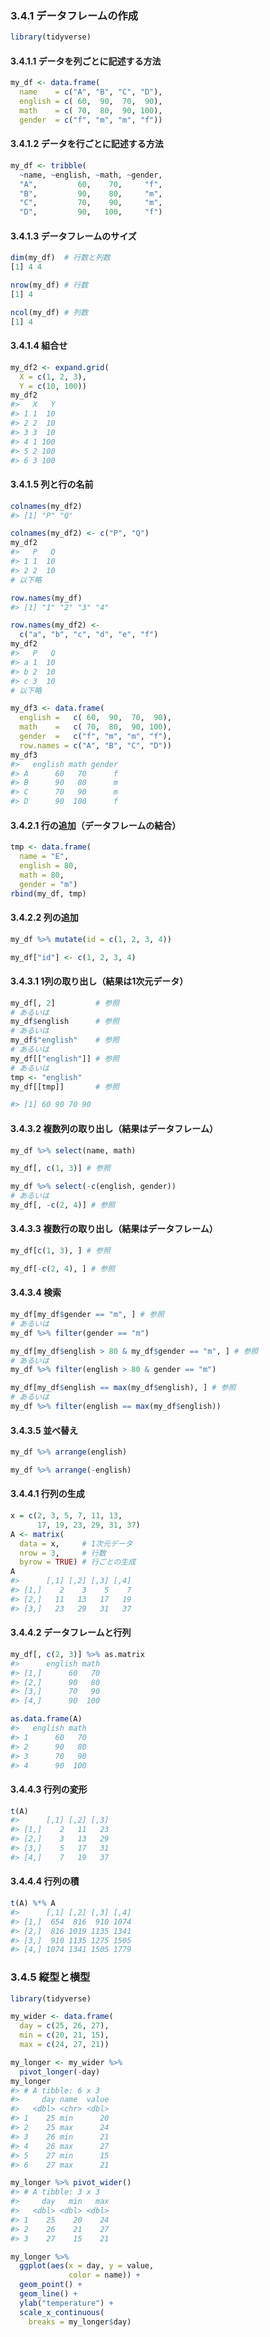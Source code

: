 ### 3.4.1 データフレームの作成

```r
library(tidyverse)
```

#### 3.4.1.1 データを列ごとに記述する方法

```r
my_df <- data.frame(
  name    = c("A", "B", "C", "D"),
  english = c( 60,  90,  70,  90),
  math    = c( 70,  80,  90, 100),
  gender  = c("f", "m", "m", "f"))
```

#### 3.4.1.2 データを行ごとに記述する方法

```r
my_df <- tribble(
  ~name, ~english, ~math, ~gender,
  "A",         60,    70,     "f",
  "B",         90,    80,     "m",
  "C",         70,    90,     "m",
  "D",         90,   100,     "f")
```

#### 3.4.1.3 データフレームのサイズ

```r
dim(my_df)  # 行数と列数
[1] 4 4

nrow(my_df) # 行数
[1] 4

ncol(my_df) # 列数
[1] 4
```

#### 3.4.1.4 組合せ

```r
my_df2 <- expand.grid(
  X = c(1, 2, 3),
  Y = c(10, 100))
my_df2
#>   X   Y
#> 1 1  10
#> 2 2  10
#> 3 3  10
#> 4 1 100
#> 5 2 100
#> 6 3 100
```

#### 3.4.1.5 列と行の名前

```r
colnames(my_df2)
#> [1] "P" "Q"
```

```r
colnames(my_df2) <- c("P", "Q")
my_df2
#>   P   Q
#> 1 1  10
#> 2 2  10
# 以下略
```

```r
row.names(my_df)
#> [1] "1" "2" "3" "4"
```

```r
row.names(my_df2) <-
  c("a", "b", "c", "d", "e", "f")
my_df2
#>   P   Q
#> a 1  10
#> b 2  10
#> c 3  10
# 以下略
```

```r
my_df3 <- data.frame(
  english =   c( 60,  90,  70,  90),
  math    =   c( 70,  80,  90, 100),
  gender  =   c("f", "m", "m", "f"),
  row.names = c("A", "B", "C", "D"))
my_df3
#>   english math gender
#> A      60   70      f
#> B      90   80      m
#> C      70   90      m
#> D      90  100      f
```

#### 3.4.2.1 行の追加（データフレームの結合）

```r
tmp <- data.frame(
  name = "E",
  english = 80,
  math = 80,
  gender = "m")
rbind(my_df, tmp)
```

#### 3.4.2.2 列の追加

```r
my_df %>% mutate(id = c(1, 2, 3, 4))
```

```r
my_df["id"] <- c(1, 2, 3, 4)
```

#### 3.4.3.1 1列の取り出し（結果は1次元データ）

```r
my_df[, 2]         # 参照
# あるいは
my_df$english      # 参照
# あるいは
my_df$"english"    # 参照
# あるいは
my_df[["english"]] # 参照
# あるいは
tmp <- "english"
my_df[[tmp]]       # 参照

#> [1] 60 90 70 90
```

#### 3.4.3.2 複数列の取り出し（結果はデータフレーム）

```r
my_df %>% select(name, math)
```

```r
my_df[, c(1, 3)] # 参照
```

```r
my_df %>% select(-c(english, gender))
# あるいは
my_df[, -c(2, 4)] # 参照
```

#### 3.4.3.3 複数行の取り出し（結果はデータフレーム）

```r
my_df[c(1, 3), ] # 参照
```

```r
my_df[-c(2, 4), ] # 参照
```

#### 3.4.3.4 検索

```r
my_df[my_df$gender == "m", ] # 参照
# あるいは
my_df %>% filter(gender == "m")
```

```r
my_df[my_df$english > 80 & my_df$gender == "m", ] # 参照
# あるいは
my_df %>% filter(english > 80 & gender == "m")
```

```r
my_df[my_df$english == max(my_df$english), ] # 参照
# あるいは
my_df %>% filter(english == max(my_df$english))
```

#### 3.4.3.5 並べ替え

```r
my_df %>% arrange(english)
```

```r
my_df %>% arrange(-english)
```

#### 3.4.4.1 行列の生成

```r
x = c(2, 3, 5, 7, 11, 13,
      17, 19, 23, 29, 31, 37)
A <- matrix(
  data = x,     # 1次元データ
  nrow = 3,     # 行数
  byrow = TRUE) # 行ごとの生成
A
#>      [,1] [,2] [,3] [,4]
#> [1,]    2    3    5    7
#> [2,]   11   13   17   19
#> [3,]   23   29   31   37
```

#### 3.4.4.2 データフレームと行列

```r
my_df[, c(2, 3)] %>% as.matrix
#>      english math
#> [1,]      60   70
#> [2,]      90   80
#> [3,]      70   90
#> [4,]      90  100
```

```r
as.data.frame(A)
#>   english math
#> 1      60   70
#> 2      90   80
#> 3      70   90
#> 4      90  100
```

#### 3.4.4.3 行列の変形

```r
t(A)
#>      [,1] [,2] [,3]
#> [1,]    2   11   23
#> [2,]    3   13   29
#> [3,]    5   17   31
#> [4,]    7   19   37
```

#### 3.4.4.4 行列の積

```r
t(A) %*% A
#>      [,1] [,2] [,3] [,4]
#> [1,]  654  816  910 1074
#> [2,]  816 1019 1135 1341
#> [3,]  910 1135 1275 1505
#> [4,] 1074 1341 1505 1779
```

### 3.4.5 縦型と横型

```r
library(tidyverse)

my_wider <- data.frame(
  day = c(25, 26, 27),
  min = c(20, 21, 15),
  max = c(24, 27, 21))
```

```r
my_longer <- my_wider %>%
  pivot_longer(-day)
my_longer
#> # A tibble: 6 x 3
#>     day name  value
#>   <dbl> <chr> <dbl>
#> 1    25 min      20
#> 2    25 max      24
#> 3    26 min      21
#> 4    26 max      27
#> 5    27 min      15
#> 6    27 max      21
```

```r
my_longer %>% pivot_wider()
#> # A tibble: 3 x 3
#>     day   min   max
#>   <dbl> <dbl> <dbl>
#> 1    25    20    24
#> 2    26    21    27
#> 3    27    15    21
```

```r
my_longer %>%
  ggplot(aes(x = day, y = value,
             color = name)) +
  geom_point() +
  geom_line() +
  ylab("temperature") +
  scale_x_continuous(
    breaks = my_longer$day)
```

